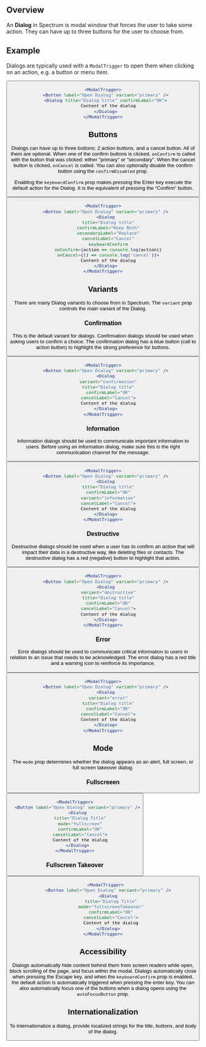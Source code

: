 
## Overview

An **Dialog** in Spectrum is modal window that forces the user to take some action. They can have up to three buttons for the user
to choose from.

## Example

Dialogs are typically used with a `ModalTrigger` to open them when clicking on an action, e.g. a button or menu item.

<ModalTrigger>
  <Button label="Open Dialog" variant="primary" />
  <Dialog title="Dialog title" confirmLabel="OK">
    Content of the dialog
  </Dialog>
</ModalTrigger>

```jsx
<ModalTrigger>
  <Button label="Open Dialog" variant="primary" />
  <Dialog title="Dialog title" confirmLabel="OK">
    Content of the dialog
  </Dialog>
</ModalTrigger>
```

## Buttons

Dialogs can have up to three buttons: 2 action buttons, and a cancel button. All of them are optional. When one of the confirm buttons
is clicked, `onConfirm` is called with the button that was clicked: either "primary" or "secondary". When the cancel button is clicked,
`onCancel` is called. You can also optionally disable the confirm button using the `confirmDisabled` prop.

Enabling the `keyboardConfirm` prop makes pressing the Enter key execute the default action for the Dialog. 
It is the equivalent of pressing the “Confirm” button.

<ModalTrigger>
  <Button label="Open Dialog" variant="primary" />
  <Dialog
    title="Dialog title"
    confirmLabel="Keep Both"
    secondaryLabel="Replace"
    cancelLabel="Cancel"
    keyboardConfirm
    onConfirm={action => console.log(action)}
    onCancel={() => console.log('cancel')}>
    Content of the dialog
  </Dialog>
</ModalTrigger>

```jsx
<ModalTrigger>
  <Button label="Open Dialog" variant="primary" />
  <Dialog
    title="Dialog title"
    confirmLabel="Keep Both"
    secondaryLabel="Replace"
    cancelLabel="Cancel"
    keyboardConfirm
    onConfirm={action => console.log(action)}
    onCancel={() => console.log('cancel')}>
    Content of the dialog
  </Dialog>
</ModalTrigger>
```

## Variants

There are many Dialog variants to choose from in Spectrum. The `variant` prop controls the main variant of the Dialog.

### Confirmation

This is the default variant for dialogs. Confirmation dialogs should be used when asking users to confirm a choice. 
The confirmation dialog has a blue button (call to action button) to highlight the strong preference for buttons.

<ModalTrigger>
  <Button label="Open Dialog" variant="primary" />
  <Dialog
    variant="confirmation"
    title="Dialog title"
    confirmLabel="OK"
    cancelLabel="Cancel"
    confirmDisabled>
    Content of the dialog
  </Dialog>
</ModalTrigger>

```jsx
<ModalTrigger>
  <Button label="Open Dialog" variant="primary" />
  <Dialog
    variant="confirmation"
    title="Dialog title"
    confirmLabel="OK"
    cancelLabel="Cancel">
    Content of the dialog
  </Dialog>
</ModalTrigger>
```

### Information

Information dialogs should be used to communicate important information to users. Before using an information dialog, 
make sure this is the right communication channel for the message.

<ModalTrigger>
  <Button label="Open Dialog" variant="primary" />
  <Dialog
    title="Dialog title"
    confirmLabel="OK"
    variant="information"
    cancelLabel="Cancel">
    Content of the dialog
  </Dialog>
</ModalTrigger>

```jsx
<ModalTrigger>
  <Button label="Open Dialog" variant="primary" />
  <Dialog
    title="Dialog title"
    confirmLabel="OK"
    variant="information"
    cancelLabel="Cancel">
    Content of the dialog
  </Dialog>
</ModalTrigger>
```

### Destructive

Destructive dialogs should be used when a user has to confirm an action that will impact their data in a destructive way, 
like deleting files or contacts. The destructive dialog has a red (negative) button to highlight that action.

<ModalTrigger>
  <Button label="Open Dialog" variant="primary" />
  <Dialog
    variant="destructive"
    title="Dialog title"
    confirmLabel="OK"
    cancelLabel="Cancel">
    Content of the dialog
  </Dialog>
</ModalTrigger>

```jsx
<ModalTrigger>
  <Button label="Open Dialog" variant="primary" />
  <Dialog
    variant="destructive"
    title="Dialog title"
    confirmLabel="OK"
    cancelLabel="Cancel">
    Content of the dialog
  </Dialog>
</ModalTrigger>
```

### Error

Error dialogs should be used to communicate critical information to users in relation to an issue that needs to be acknowledged. 
The error dialog has a red title and a warning icon to reinforce its importance.

<ModalTrigger>
  <Button label="Open Dialog" variant="primary" />
  <Dialog
    variant="error"
    title="Dialog title"
    confirmLabel="OK"
    cancelLabel="Cancel">
    Content of the dialog
  </Dialog>
</ModalTrigger>

```jsx
<ModalTrigger>
  <Button label="Open Dialog" variant="primary" />
  <Dialog
    variant="error"
    title="Dialog title"
    confirmLabel="OK"
    cancelLabel="Cancel">
    Content of the dialog
  </Dialog>
</ModalTrigger>
```

## Mode

The `mode` prop determines whether the dialog appears as an alert, full screen, or full screen takeover dialog.

### Fullscreeen

<ModalTrigger>
  <Button label="Open Dialog" variant="primary" />
  <Dialog
    title="Dialog Title"
    mode="fullscreen"
    confirmLabel="OK"
    cancelLabel="Cancel">
    Content of the dialog
  </Dialog>
</ModalTrigger>

```jsx
<ModalTrigger>
  <Button label="Open Dialog" variant="primary" />
  <Dialog
    title="Dialog Title"
    mode="fullscreen"
    confirmLabel="OK"
    cancelLabel="Cancel">
    Content of the dialog
  </Dialog>
</ModalTrigger>
```

### Fullscreen Takeover

<ModalTrigger>
  <Button label="Open Dialog" variant="primary" />
  <Dialog
    title="Dialog Title"
    mode="fullscreenTakeover"
    confirmLabel="OK"
    cancelLabel="Cancel">
    Content of the dialog
  </Dialog>
</ModalTrigger>

```jsx
  <ModalTrigger>
    <Button label="Open Dialog" variant="primary" />
    <Dialog
      title="Dialog Title"
      mode="fullscreenTakeover"
      confirmLabel="OK"
      cancelLabel="Cancel">
      Content of the dialog
    </Dialog>
</ModalTrigger>
```

## Accessibility

Dialogs automatically hide content behind them from screen readers while open, block scrolling of the page, and focus within the modal.
Dialogs automatically close when pressing the Escape key, and when the `keyboardConfirm` prop is enabled, the default action is 
automatically triggered when pressing the enter key. You can also automatically focus one of the buttons when a dialog opens using the
`autoFocusButton` prop.

## Internationalization

To internationalize a dialog, provide localized strings for the title, buttons, and body of the dialog.
